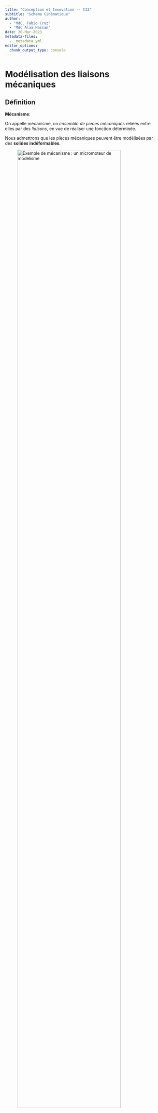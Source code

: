 ```yaml
---
title: "Conception et Innovation -- CI3"
subtitle: "Schema Cinématique"
author: 
  - "MdC. Fabio Cruz"
  - "MdC Alaa Hassan"
date: 20-Mar-2023
metadata-files:
  - _metadata.yml
editor_options: 
  chunk_output_type: console
---
```



# Modélisation des liaisons mécaniques

## Définition
**Mécanisme**:


On appelle mécanisme, un *ensemble de pièces mécaniques* reliées entre elles par des *liaisons*, en vue de réaliser une fonction déterminée.

::: {layout="[70,30]" layout-valign="center"}
Nous admettrons que les pièces mécaniques peuvent être modélisées par des **solides indéformables**.

![Exemple de mécanisme : un micromoteur de modélisme](CM3/turbina.gif){width="90%" fig-align="center"}
:::




## Solides Indeformables

Le solide possède une *masse constante* et un *volume* dont les **limites sont invariantes** quelles que soient les actions extérieures auxquelles il est soumis.


::: {layout="[70,30]" layout-valign="center"}
::: {.callout-note}
#### Conséquence géométrique 
La distance entre deux points quelconques d’un solide indéformable est invariable dans un **Repère donneé**
:::

![Exemple de mécanisme : un micromoteur de modélisme](CM3/Solide-indeformable.png){width="90%" fig-align="center"}
:::


## Repere

Pour connaitre la position de tous ses points dans l’espace, il suffit de connaitre la position d’un repère lié à ce solide.

::: {layout="[60,40]" layout-valign="center"}

**Repère de référence**: $R(O, \vec{x}, \vec{y}, \vec{z})$ <br>
**Repère de lié au solide.**: $R(O_1, \vec{x_1}, \vec{y_1}, \vec{z_1})$

![](CM3/Repere.png){width="90%" fig-align="center"}
:::

. . . 

La position du solide dans l’espace, est déterminée par *6 paramètres indépendants*

1. Position du point $O_1$ → **3 Coordonnées**
2. Orientation de $\vec{x_1}, \vec{y_1}, \vec{z_1})$ par rapport à $R(O, \vec{x}, \vec{y}, \vec{z})$ → **3 Angles**



### Repère

Exemple : repère local lié au solide 2 (la bielle) et repère de référence, lié au solide 0 (le bâti)

::: {layout="[50,50]" layout-valign="center"}

![](CM3/Repere-01.png){width="90%" fig-align="center"}

![](CM3/Repere-02.gif){width="90%" fig-align="center"}
:::


### Repère

Example 2




## Degree de liberté

Il existe deux mouvements élémentaires entre les solides :

1. Le mouvement de **TRANSLATION (RECTILIGNE)** : les trajectoires de tous les points du solide sont des droites parallèles.
2. Le mouvement de **ROTATION** : les trajectoires de chaque point sont des cercles coaxiaux.

::: {layout="[70,30]" layout-valign="center"}
On appelle *libertés* d’un solide par rapport à un référentiel, les mouvements indépendants de ce solide pour passer d’une position à une autre.

![](CM3/Repere-02.png){width="100%" fig-align="center"}
:::



### Degree de Liberte
Il existe deux mouvements élémentaires entre les solides :

1. Le mouvement de **TRANSLATION (RECTILIGNE)** : les trajectoires de tous les points du solide sont des droites parallèles.
    - $T_x, T_y, T_z$ selon $(x,y,z)$

2. Le mouvement de **ROTATION** : les trajectoires de chaque point sont des cercles coaxiaux.
    - $R_x, R_y, R_z$ autour des axes $(x,y,z)$

::: {layout="[70,30]" layout-valign="center"}
**6 Degrees de liberté**

![](CM3/Degrees-liberte){width="90%" fig-align="center"}
:::



## Notion de liaison
On appelle liaison entre deux solides l’ensemble des couples de surfaces en contact entre ces deux solides, visant à diminuer la mobilité entre ces deux solides.


## Zones de Contacts

![Contact](CM3/Contact.png){width="80%" fig-align="center"}



## Degrés de liberté/de liaison d’une liaison
Les *degrés de liberté d’une liaison* sont **les déplacements élémentaires indépendants** autorisés par cette liaison.

# Élaboration d’un schéma cinématique

## Définition
Le schéma cinématique d’un mécanisme est un **modèle filaire du mécanisme utilisant les symboles normalisés des liaisons. 

Ce modèle est utile tant au niveau de la conception que de l’analyse à posteriori pour réaliser l’étude cinématique ou dynamique (trajectoire, vitesse, efforts, etc.)

# Example


